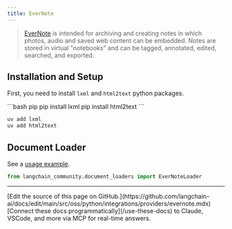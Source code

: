 ```yaml
---
title: EverNote
---
```


>[EverNote](https://evernote.com/) is intended for archiving and creating notes in which photos, audio and saved web content can be embedded. Notes are stored in virtual "notebooks" and can be tagged, annotated, edited, searched, and exported.

## Installation and Setup

First, you need to install `lxml` and `html2text` python packages.

<CodeGroup>
```bash pip
pip install lxml
pip install html2text
```

```bash uv
uv add lxml
uv add html2text
```
</CodeGroup>

## Document Loader

See a [usage example](/oss/python/integrations/document_loaders/evernote).

```python
from langchain_community.document_loaders import EverNoteLoader
```

---

<Callout icon="pen-to-square" iconType="regular">
    [Edit the source of this page on GitHub.](https://github.com/langchain-ai/docs/edit/main/src/oss/python/integrations/providers/evernote.mdx)
</Callout>
<Tip icon="terminal" iconType="regular">
    [Connect these docs programmatically](/use-these-docs) to Claude, VSCode, and more via MCP for    real-time answers.
</Tip>
